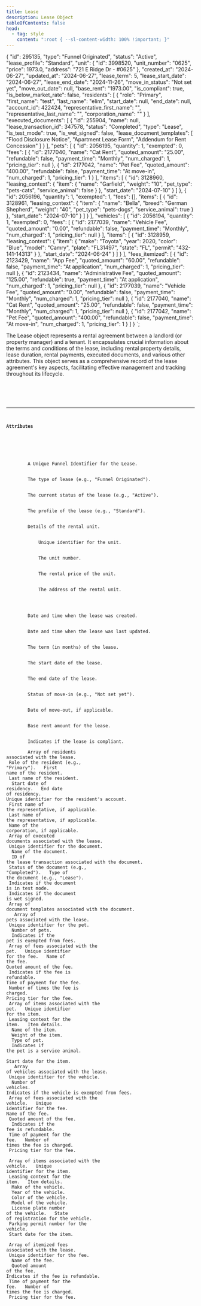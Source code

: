 ```yaml
---
title: Lease
description: Lease Object
tableOfContents: false
head:
  - tag: style
    content: ":root { --sl-content-width: 100% !important; }"
---
```



{
    "id": 295135,
    "type": "Funnel Originated",
    "status": "Active",
    "lease_profile": "Standard",
    "unit": {
        "id": 3998520,
        "unit_number": "0625",
        "price": 1973.0,
        "address": "721 E Ridge Dr - #0625"
    },
    "created_at": "2024-06-27",
    "updated_at": "2024-06-27",
    "lease_term": 5,
    "lease_start_date": "2024-06-27",
    "lease_end_date": "2024-11-26",
    "move_in_status": "Not set yet",
    "move_out_date": null,
    "base_rent": "1973.00",
    "is_compliant": true,
    "is_below_market_rate": false,
    "residents": [
        {
            "role": "Primary",
            "first_name": "test",
            "last_name": "elim",
            "start_date": null,
            "end_date": null,
            "account_id": 422424,
            "representative_first_name": "",
            "representative_last_name": "",
            "corporation_name": ""
        }
    ],
    "executed_documents": [
        {
            "id": 255904,
            "name": null,
            "lease_transaction_id": 347578,
            "status": "Completed",
            "type": "Lease",
            "is_test_mode": true,
            "is_wet_signed": false,
            "lease_document_templates": [
                "Flood Disclosure Notice",
                "Apartment Lease Form",
                "Addendum for Rent Concession"
            ]
        }
    ],
    "pets": [
        {
            "id": 2056195,
            "quantity": 1,
            "exempted": 0,
            "fees": [
                {
                    "id": 2177040,
                    "name": "Cat Rent",
                    "quoted_amount": "25.00",
                    "refundable": false,
                    "payment_time": "Monthly",
                    "num_charged": 1,
                    "pricing_tier": null
                },
                {
                    "id": 2177042,
                    "name": "Pet Fee",
                    "quoted_amount": "400.00",
                    "refundable": false,
                    "payment_time": "At move-in",
                    "num_charged": 1,
                    "pricing_tier": 1
                }
            ],
            "items": [
                {
                    "id": 3128960,
                    "leasing_context": {
                        "item": {
                            "name": "Garfield",
                            "weight": "10",
                            "pet_type": "pets-cats",
                            "service_animal": false
                        }
                    },
                    "start_date": "2024-07-10"
                }
            ]
        },
        {
            "id": 2056196,
            "quantity": 1,
            "exempted": 1,
            "fees": [],
            "items": [
                {
                    "id": 3128961,
                    "leasing_context": {
                        "item": {
                            "name": "Bella",
                            "breed": "German Shepherd",
                            "weight": "40",
                            "pet_type": "pets-dogs",
                            "service_animal": true
                        }
                    },
                    "start_date": "2024-07-10"
                }
            ]
        }
    ],
    "vehicles": [
        {
            "id": 2056194,
            "quantity": 1,
            "exempted": 0,
            "fees": [
                {
                    "id": 2177039,
                    "name": "Vehicle Fee",
                    "quoted_amount": "0.00",
                    "refundable": false,
                    "payment_time": "Monthly",
                    "num_charged": 1,
                    "pricing_tier": null
                }
            ],
            "items": [
                {
                    "id": 3128959,
                    "leasing_context": {
                        "item": {
                            "make": "Toyota",
                            "year": 2020,
                            "color": "Blue",
                            "model": "Camry",
                            "plate": "FL31497",
                            "state": "FL",
                            "permit": "432-141-14313"
                        }
                    },
                    "start_date": "2024-06-24"
                }
            ]
        }
    ],
    "fees_itemized": [
        {
            "id": 2123429,
            "name": "App Fee",
            "quoted_amount": "60.00",
            "refundable": false,
            "payment_time": "At application",
            "num_charged": 1,
            "pricing_tier": null
        },
        {
            "id": 2123434,
            "name": "Administrative Fee",
            "quoted_amount": "125.00",
            "refundable": true,
            "payment_time": "At application",
            "num_charged": 1,
            "pricing_tier": null
        },
        {
            "id": 2177039,
            "name": "Vehicle Fee",
            "quoted_amount": "0.00",
            "refundable": false,
            "payment_time": "Monthly",
            "num_charged": 1,
            "pricing_tier": null
        },
        {
            "id": 2177040,
            "name": "Cat Rent",
            "quoted_amount": "25.00",
            "refundable": false,
            "payment_time": "Monthly",
            "num_charged": 1,
            "pricing_tier": null
        },
        {
            "id": 2177042,
            "name": "Pet Fee",
            "quoted_amount": "400.00",
            "refundable": false,
            "payment_time": "At move-in",
            "num_charged": 1,
            "pricing_tier": 1
        }
    ]
}
`;


<Row>
  <Col>
    <p>
      The Lease object represents a rental agreement between a landlord (or
      property manager) and a tenant. It encapsulates crucial information about
      the terms and conditions of the lease, including rental property details,
      lease duration, rental payments, executed documents, and various other
      attributes. This object serves as a comprehensive record of the lease
      agreement's key aspects, facilitating effective management and tracking
      throughout its lifecycle.
    </p>
  </Col>
  <Col>
    <Code
      type="code"
      wrap={true}
      code={`GET /api/v2/lease/:id`}
      frame="terminal"
      title="API"
    />
  </Col>
</Row>

---

#### Attributes

<Row>
  <Col>
    <Properties>
      <Property name="ID" type="integer">
        A Unique Funnel Identifier for the Lease.
      </Property>
      <Property name="type" type="string">
        The type of lease (e.g., "Funnel Originated").
      </Property>
      <Property name="status" type="string">
        The current status of the lease (e.g., "Active").
      </Property>
      <Property name="lease_profile" type="string">
        The profile of the lease (e.g., "Standard").
      </Property>
      <Property name="unit" type="object">
        Details of the rental unit.
        <Properties>
          <Property name="id" type="integer">
            Unique identifier for the unit.
          </Property>
          <Property name="unit_number" type="string">
            The unit number.
          </Property>
          <Property name="price" type="number">
            The rental price of the unit.
          </Property>
          <Property name="address" type="string">
            The address of the rental unit.
          </Property>
        </Properties>
      </Property>
      <Property name="created_at" type="string">
        Date and time when the lease was created.
      </Property>
      <Property name="updated_at" type="string">
        Date and time when the lease was last updated.
      </Property>
      <Property name="lease_term" type="integer">
        The term (in months) of the lease.
      </Property>
      <Property name="lease_start_date" type="string">
        The start date of the lease.
      </Property>
      <Property name="lease_end_date" type="string">
        The end date of the lease.
      </Property>
      <Property name="move_in_status" type="string">
        Status of move-in (e.g., "Not set yet").
      </Property>
      <Property name="move_out_date" type="string">
        Date of move-out, if applicable.
      </Property>
      <Property name="base_rent" type="string">
        Base rent amount for the lease.
      </Property>
      <Property name="is_compliant" type="boolean">
        Indicates if the lease is compliant.
      </Property>
      <Property name="is_below_market

_rate" type="boolean">
        Indicates if the rent is below market rate.
      </Property>
      <Property name="residents" type="array">
        Array of residents associated with the lease.
        <Properties>
          <Property name="role" type="string">
            Role of the resident (e.g., "Primary").
          </Property>
          <Property name="first_name" type="string">
            First name of the resident.
          </Property>
          <Property name="last_name" type="string">
            Last name of the resident.
          </Property>
          <Property name="start_date" type="string">
            Start date of residency.
          </Property>
          <Property name="end_date" type="string">
            End date of residency.
          </Property>
          <Property name="account_id" type="integer">
            Unique identifier for the resident's account.
          </Property>
          <Property name="representative_first_name" type="string">
            First name of the representative, if applicable.
          </Property>
          <Property name="representative_last_name" type="string">
            Last name of the representative, if applicable.
          </Property>
          <Property name="corporation_name" type="string">
            Name of the corporation, if applicable.
          </Property>
        </Properties>
      </Property>
      <Property name="executed_documents" type="array">
        Array of executed documents associated with the lease.
        <Properties>
          <Property name="id" type="integer">
            Unique identifier for the document.
          </Property>
          <Property name="name" type="string">
            Name of the document.
          </Property>
          <Property name="lease_transaction_id" type="integer">
            ID of the lease transaction associated with the document.
          </Property>
          <Property name="status" type="string">
            Status of the document (e.g., "Completed").
          </Property>
          <Property name="type" type="string">
            Type of the document (e.g., "Lease").
          </Property>
          <Property name="is_test_mode" type="boolean">
            Indicates if the document is in test mode.
          </Property>
          <Property name="is_wet_signed" type="boolean">
            Indicates if the document is wet signed.
          </Property>
          <Property name="lease_document_templates" type="array">
            Array of document templates associated with the document.
          </Property>
        </Properties>
      </Property>
      <Property name="pets" type="array">
        Array of pets associated with the lease.
        <Properties>
          <Property name="id" type="integer">
            Unique identifier for the pet.
          </Property>
          <Property name="quantity" type="integer">
            Number of pets.
          </Property>
          <Property name="exempted" type="boolean">
            Indicates if the pet is exempted from fees.
          </Property>
          <Property name="fees" type="array">
            Array of fees associated with the pet.
            <Properties>
              <Property name="id" type="integer">
                Unique identifier for the fee.
              </Property>
              <Property name="name" type="string">
                Name of the fee.
              </Property>
              <Property name="quoted_amount" type="string">
                Quoted amount of the fee.
              </Property>
              <Property name="refundable" type="boolean">
                Indicates if the fee is refundable.
              </Property>
              <Property name="payment_time" type="string">
                Time of payment for the fee.
              </Property>
              <Property name="num_charged" type="integer">
                Number of times the fee is charged.
              </Property>
              <Property name="pricing_tier" type="integer">
                Pricing tier for the fee.
              </Property>
            </Properties>
          </Property>
          <Property name="items" type="array">
            Array of items associated with the pet.
            <Properties>
              <Property name="id" type="integer">
                Unique identifier for the item.
              </Property>
              <Property name="leasing_context" type="object">
                Leasing context for the item.
                <Properties>
                  <Property name="item" type="object">
                    Item details.
                    <Properties>
                      <Property name="name" type="string">
                        Name of the item.
                      </Property>
                      <Property name="weight" type="string">
                        Weight of the item.
                      </Property>
                      <Property name="pet_type" type="string">
                        Type of pet.
                      </Property>
                      <Property name="service_animal" type="boolean">
                        Indicates if the pet is a service animal.
                      </Property>
                    </Properties>
                  </Property>
                </Properties>
              </Property>
              <Property name="start_date" type="string">
                Start date for the item.
              </Property>
            </Properties>
          </Property>
        </Properties>
      </Property>
      <Property name="vehicles" type="array">
        Array of vehicles associated with the lease.
        <Properties>
          <Property name="id" type="integer">
            Unique identifier for the vehicle.
          </Property>
          <Property name="quantity" type="integer">
            Number of vehicles.
          </Property>
          <Property name="exempted" type="boolean">
            Indicates if the vehicle is exempted from fees.
          </Property>
          <Property name="fees" type="array">
            Array of fees associated with the vehicle.
            <Properties>
              <Property name="id" type="integer">
                Unique identifier for the fee.
              </Property>
              <Property name="name" type="string">
                Name of the fee.
              </Property>
              <Property name="quoted_amount" type="string">
                Quoted amount of the fee.
              </Property>
              <Property name="refundable" type="boolean">
                Indicates if the fee is refundable.
              </Property>
              <Property name="payment_time" type="string">
                Time of payment for the fee.
              </Property>
              <Property name="num_charged" type="integer">
                Number of times the fee is charged.
              </Property>
              <Property name="pricing_tier" type="integer">
                Pricing tier for the fee.
              </Property>
            </Properties>
          </Property>
          <Property name="items" type="array">
            Array of items associated with the vehicle.
            <Properties>
              <Property name="id" type="integer">
                Unique identifier for the item.
              </Property>
              <Property name="leasing_context" type="object">
                Leasing context for the item.
                <Properties>
                  <Property name="item" type="object">
                    Item details.
                    <Properties>
                      <Property name="make" type="string">
                        Make of the vehicle.
                      </Property>
                      <Property name="year" type="integer">
                        Year of the vehicle.
                      </Property>
                      <Property name="color" type="string">
                        Color of the vehicle.
                      </Property>
                      <Property name="model" type="string">
                        Model of the vehicle.
                      </Property>
                      <Property name="plate" type="string">
                        License plate number of the vehicle.
                      </Property>
                      <Property name="state" type="string">
                        State of registration for the vehicle.
                      </Property>
                      <Property name="permit" type="string">
                        Parking permit number for the vehicle.
                      </Property>
                    </Properties>
                  </Property>
                </Properties>
              </Property>
              <Property name="start_date" type="string">
                Start date for the item.
              </Property>
            </Properties>
          </Property>
        </Properties>
      </Property>
      <Property name="fees_itemized" type="array">
        Array of itemized fees associated with the lease.
        <Properties>
          <Property name="id" type="integer">
            Unique identifier for the fee.
          </Property>
          <Property name="name" type="string">
            Name of the fee.
          </Property>
          <Property name="quoted_amount" type="string">
            Quoted amount of the fee.
          </Property>
          <Property name="refundable" type="boolean">
            Indicates if the fee is refundable.
          </Property>
          <Property name="payment_time" type="string">
            Time of payment for the fee.
          </Property>
          <Property name="num_charged" type="integer">
            Number of times the fee is charged.
          </Property>
          <Property name="pricing_tier" type="integer">
            Pricing tier for the fee.
          </Property>
        </Properties>
      </Property>
    </Properties>
  </Col>
  <Col sticky>
    <Code
      type="code"
      wrap={true}
      code={exampleCode}
      lang="json"
      lineNumbers={true}
      frame="terminal"
      title="Example Lease Object"
    />
  </Col>
</Row>